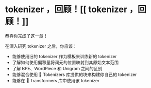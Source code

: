 #  tokenizer ，回顾！[[ tokenizer ，回顾！]]

<CourseFloatingBanner
    chapter={6}
    classNames="absolute z-10 right-0 top-0"
/>

恭喜你完成了这一章！

在深入研究 tokenizer 之后，你应该：

- 能够使用旧的 tokenizer 作为模板来训练新的 tokenizer 
- 了解如何使用偏移量将词元的位置映射到其原始文本范围
- 了解 BPE、WordPiece 和 Unigram 之间的区别
- 能够混合使用 🤗 Tokenizers 库提供的块来构建你自己的 tokenizer 
- 能够在 🤗 Transformers 库中使用该 tokenizer 